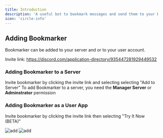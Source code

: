 ```yaml
---
title: Introduction
description: 'A useful bot to bookmark messages and send them to your DMs'
icon: 'circle-info'
---
```


## Adding Bookmarker

Bookmarker can be added to your server and or to your user account.

<Note> Invite link: https://discord.com/application-directory/935447281929449532 </Note>

### Adding Bookmarker to a Server
Invite bookmarker by clicking the invite link and selecting selecting "Add to Server"
<Info>To add Bookmarker to a server, you need the **Manager Server** or **Adminstrator** permission</Info>

### Adding Bookmarker as a User App 
Invite bookmarker by clicking the invite link then selecting "Try It Now (BETA)"

![add](/images/invite-userapp-1.png)
![add](/images/invite-userapp-2.png)